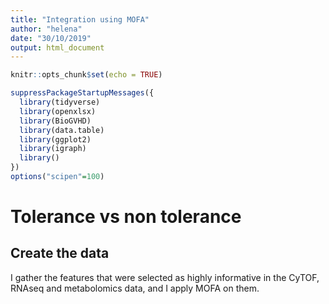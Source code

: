```yaml
---
title: "Integration using MOFA"
author: "helena"
date: "30/10/2019"
output: html_document
---
```


```r
knitr::opts_chunk$set(echo = TRUE)
```

```r
suppressPackageStartupMessages({
  library(tidyverse)
  library(openxlsx)
  library(BioGVHD)
  library(data.table)
  library(ggplot2)
  library(igraph)
  library()
})
options("scipen"=100)
```

# Tolerance vs non tolerance

## Create the data

I gather the features that were selected as highly informative in the CyTOF, 
RNAseq and metabolomics data, and I apply MOFA on them.

